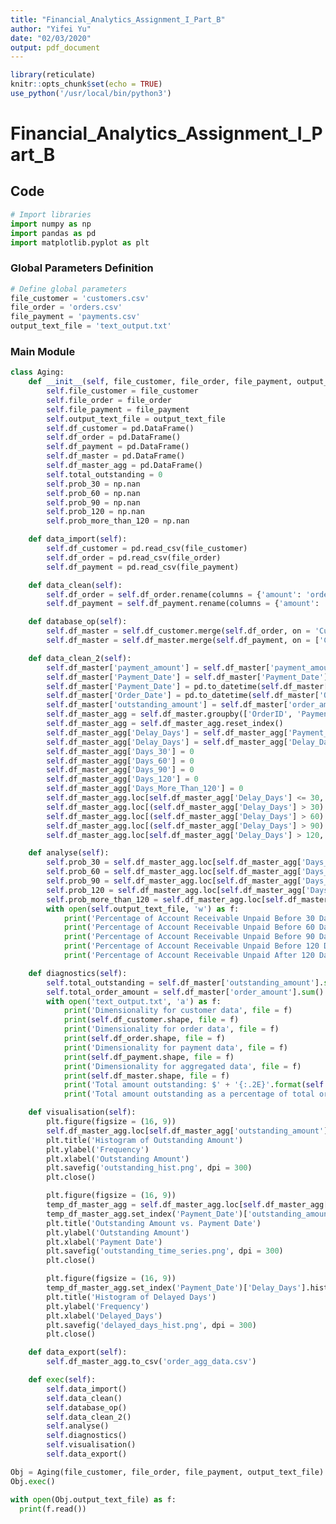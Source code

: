 ```yaml
---
title: "Financial_Analytics_Assignment_I_Part_B"
author: "Yifei Yu"
date: "02/03/2020"
output: pdf_document
---
```


```r
library(reticulate)
knitr::opts_chunk$set(echo = TRUE)
use_python('/usr/local/bin/python3')
```

# Financial_Analytics_Assignment_I_Part_B

## Code

```python
# Import libraries
import numpy as np
import pandas as pd
import matplotlib.pyplot as plt
```

### Global Parameters Definition
```python
# Define global parameters
file_customer = 'customers.csv'
file_order = 'orders.csv'
file_payment = 'payments.csv'
output_text_file = 'text_output.txt'
```

### Main Module
```python
class Aging:
	def __init__(self, file_customer, file_order, file_payment, output_text_file):
		self.file_customer = file_customer
		self.file_order = file_order
		self.file_payment = file_payment
		self.output_text_file = output_text_file
		self.df_customer = pd.DataFrame()
		self.df_order = pd.DataFrame()
		self.df_payment = pd.DataFrame()
		self.df_master = pd.DataFrame()
		self.df_master_agg = pd.DataFrame()
		self.total_outstanding = 0
		self.prob_30 = np.nan
		self.prob_60 = np.nan
		self.prob_90 = np.nan
		self.prob_120 = np.nan
		self.prob_more_than_120 = np.nan

	def data_import(self):
		self.df_customer = pd.read_csv(file_customer)
		self.df_order = pd.read_csv(file_order)
		self.df_payment = pd.read_csv(file_payment)

	def data_clean(self):
		self.df_order = self.df_order.rename(columns = {'amount': 'order_amount', 'Date': 'Order_Date'})
		self.df_payment = self.df_payment.rename(columns = {'amount': 'payment_amount', 'Date': 'Payment_Date'})

	def database_op(self):
		self.df_master = self.df_customer.merge(self.df_order, on = 'CustID', how = 'right')
		self.df_master = self.df_master.merge(self.df_payment, on = ['CustID', 'OrderID'], how = 'left')

	def data_clean_2(self):
		self.df_master['payment_amount'] = self.df_master['payment_amount'].fillna(0)
		self.df_master['Payment_Date'] = self.df_master['Payment_Date'].fillna('2099-01-01')
		self.df_master['Payment_Date'] = pd.to_datetime(self.df_master['Payment_Date'])
		self.df_master['Order_Date'] = pd.to_datetime(self.df_master['Order_Date'])
		self.df_master['outstanding_amount'] = self.df_master['order_amount'] - self.df_master['payment_amount']
		self.df_master_agg = self.df_master.groupby(['OrderID', 'Payment_Date', 'Order_Date']).agg({'outstanding_amount': 'sum', 'order_amount': 'sum'})
		self.df_master_agg = self.df_master_agg.reset_index()
		self.df_master_agg['Delay_Days'] = self.df_master_agg['Payment_Date'] - self.df_master_agg['Order_Date']
		self.df_master_agg['Delay_Days'] = self.df_master_agg['Delay_Days']/np.timedelta64(1, 'D')
		self.df_master_agg['Days_30'] = 0
		self.df_master_agg['Days_60'] = 0
		self.df_master_agg['Days_90'] = 0
		self.df_master_agg['Days_120'] = 0
		self.df_master_agg['Days_More_Than_120'] = 0
		self.df_master_agg.loc[self.df_master_agg['Delay_Days'] <= 30, 'Days_30'] = 1
		self.df_master_agg.loc[(self.df_master_agg['Delay_Days'] > 30) & (self.df_master_agg['Delay_Days'] <= 60), 'Days_60'] = 1
		self.df_master_agg.loc[(self.df_master_agg['Delay_Days'] > 60) & (self.df_master_agg['Delay_Days'] <= 90), 'Days_90'] = 1
		self.df_master_agg.loc[(self.df_master_agg['Delay_Days'] > 90) & (self.df_master_agg['Delay_Days'] <= 120), 'Days_120'] = 1
		self.df_master_agg.loc[self.df_master_agg['Delay_Days'] > 120, 'Days_More_Than_120'] = 1

	def analyse(self):
		self.prob_30 = self.df_master_agg.loc[self.df_master_agg['Days_30'] == 1, 'outstanding_amount'].sum()/self.df_master_agg.loc[self.df_master_agg['Days_30'] == 1, 'order_amount'].sum()
		self.prob_60 = self.df_master_agg.loc[self.df_master_agg['Days_60'] == 1, 'outstanding_amount'].sum()/self.df_master_agg.loc[self.df_master_agg['Days_60'] == 1, 'order_amount'].sum()
		self.prob_90 = self.df_master_agg.loc[self.df_master_agg['Days_90'] == 1, 'outstanding_amount'].sum()/self.df_master_agg.loc[self.df_master_agg['Days_90'] == 1, 'order_amount'].sum()
		self.prob_120 = self.df_master_agg.loc[self.df_master_agg['Days_120'] == 1, 'outstanding_amount'].sum()/self.df_master_agg.loc[self.df_master_agg['Days_120'] == 1, 'order_amount'].sum()
		self.prob_more_than_120 = self.df_master_agg.loc[self.df_master_agg['Days_More_Than_120'] == 1, 'outstanding_amount'].sum()/self.df_master_agg.loc[self.df_master_agg['Days_More_Than_120'] == 1, 'order_amount'].sum()
		with open(self.output_text_file, 'w') as f:
			print('Percentage of Account Receivable Unpaid Before 30 Days: ' + '{:.2%}'.format(self.prob_30), file = f)
			print('Percentage of Account Receivable Unpaid Before 60 Days: ' + '{:.2%}'.format(self.prob_60), file = f)
			print('Percentage of Account Receivable Unpaid Before 90 Days: ' + '{:.2%}'.format(self.prob_90), file = f)
			print('Percentage of Account Receivable Unpaid Before 120 Days: ' + '{:.2%}'.format(self.prob_120), file = f)
			print('Percentage of Account Receivable Unpaid After 120 Days: ' + '{:.2%}'.format(self.prob_more_than_120), file = f)

	def diagnostics(self):
		self.total_outstanding = self.df_master['outstanding_amount'].sum()
		self.total_order_amount = self.df_master['order_amount'].sum()
		with open('text_output.txt', 'a') as f:
			print('Dimensionality for customer data', file = f)
			print(self.df_customer.shape, file = f)
			print('Dimensionality for order data', file = f)
			print(self.df_order.shape, file = f)
			print('Dimensionality for payment data', file = f)
			print(self.df_payment.shape, file = f)
			print('Dimensionality for aggregated data', file = f)
			print(self.df_master.shape, file = f)
			print('Total amount outstanding: $' + '{:.2E}'.format(self.total_outstanding), file = f)
			print('Total amount outstanding as a percentage of total order amount: ' + '{:.2%}'.format(self.total_outstanding/self.total_order_amount), file = f)

	def visualisation(self):
		plt.figure(figsize = (16, 9))
		self.df_master_agg.loc[self.df_master_agg['outstanding_amount'] != 0, 'outstanding_amount'].hist(bins = 120)
		plt.title('Histogram of Outstanding Amount')
		plt.ylabel('Frequency')
		plt.xlabel('Outstanding Amount')
		plt.savefig('outstanding_hist.png', dpi = 300)
		plt.close()

		plt.figure(figsize = (16, 9))
		temp_df_master_agg = self.df_master_agg.loc[self.df_master_agg['Payment_Date'] != pd.to_datetime('2099-01-01'), :]
		temp_df_master_agg.set_index('Payment_Date')['outstanding_amount'].plot()
		plt.title('Outstanding Amount vs. Payment Date')
		plt.ylabel('Outstanding Amount')
		plt.xlabel('Payment Date')
		plt.savefig('outstanding_time_series.png', dpi = 300)
		plt.close()

		plt.figure(figsize = (16, 9))
		temp_df_master_agg.set_index('Payment_Date')['Delay_Days'].hist(bins = 120)
		plt.title('Histogram of Delayed Days')
		plt.ylabel('Frequency')
		plt.xlabel('Delayed_Days')
		plt.savefig('delayed_days_hist.png', dpi = 300)
		plt.close()

	def data_export(self):
		self.df_master_agg.to_csv('order_agg_data.csv')

	def exec(self):
		self.data_import()
		self.data_clean()
		self.database_op()
		self.data_clean_2()
		self.analyse()
		self.diagnostics()
		self.visualisation()
		self.data_export()
```

```python
Obj = Aging(file_customer, file_order, file_payment, output_text_file)
Obj.exec()
```

```python
with open(Obj.output_text_file) as f:
  print(f.read())
```